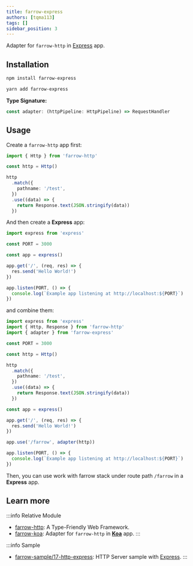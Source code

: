 ```yaml
---
title: farrow-express
authors: [tqma113]
tags: []
sidebar_position: 3
---
```




Adapter for `farrow-http` in [Express](https://github.com/expressjs/express) app.

## Installation

<Tabs groupId="package-tool">
<TabItem value="npm" label="npm">

```bash
npm install farrow-express
```

</TabItem>
<TabItem value="yarn" label="Yarn" default>

```bash
yarn add farrow-express
```

</TabItem>
</Tabs>

**Type Signature:**

```ts
const adapter: (httpPipeline: HttpPipeline) => RequestHandler
```

## Usage

Create a `farrow-http` app first:

```ts
import { Http } from 'farrow-http'

const http = Http()

http
  .match({
    pathname: '/test',
  })
  .use((data) => {
    return Response.text(JSON.stringify(data))
  })
```

And then create a **Express** app:

```ts
import express from 'express'

const PORT = 3000

const app = express()

app.get('/', (req, res) => {
  res.send('Hello World!')
})

app.listen(PORT, () => {
  console.log(`Example app listening at http://localhost:${PORT}`)
})
```

and combine them:

```ts
import express from 'express'
import { Http, Response } from 'farrow-http'
import { adapter } from 'farrow-express'

const PORT = 3000

const http = Http()

http
  .match({
    pathname: '/test',
  })
  .use((data) => {
    return Response.text(JSON.stringify(data))
  })

const app = express()

app.get('/', (req, res) => {
  res.send('Hello World!')
})

app.use('/farrow', adapter(http))

app.listen(PORT, () => {
  console.log(`Example app listening at http://localhost:${PORT}`)
})
```

Then, you can use work with farrow stack under route path `/farrow` in a **Express** app.

## Learn more

:::info Relative Module
* [farrow-http](./02-farrow-http.mdx): A Type-Friendly Web Framework.
* [farrow-koa](./05-farrow-koa.mdx): Adapter for `farrow-http` in **[Koa](https://github.com/koajs/koa)** app.
:::

:::info Sample
* [farrow-sample/17-http-express](https://github.com/tqma113/farrow-sample/tree/main/samples/17-http-express): HTTP Server sample with [Express](https://github.com/expressjs/express).
:::
